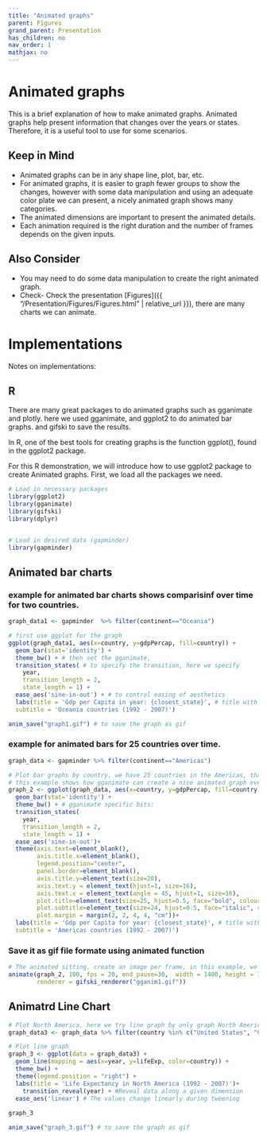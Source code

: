 ```yaml
---
title: "Animated graphs"
parent: Figures
grand_parent: Presentation
has_children: no
nav_order: 1
mathjax: no
---
```


# Animated graphs

This is a brief explanation of how to make animated graphs. Animated graphs help present information that changes over the years or states. Therefore, it is a useful tool to use for some scenarios.

## Keep in Mind

- Animated graphs can be in any shape line, plot,  bar, etc.
- For animated graphs, it is easier to graph fewer groups to show the changes, however with some data manipulation and using an adequate color plate we can present, a nicely animated graph shows many categories.
- The animated dimensions are important to present the animated details. 
- Each animation required is the right duration and the number of frames depends on the given inputs.

## Also Consider

- You may need to do some data manipulation to create the right animated graph.
- Check- Check the presentation [Figures]({{ "/Presentation/Figures/Figures.html" | relative_url }}), there are many charts we can animate. 

# Implementations

Notes on implementations: 

## R

There are many great packages to do animated graphs such as gganimate and plotly.
here we used gganimate, and ggplot2 to do animated bar graphs. and gifski to save the results.

In R, one of the best tools for creating graphs is the function ggplot(), found in the ggplot2 package.

For this R demonstration, we will introduce how to use ggplot2 package to create Animated graphs. First, we load all the packages we need.
```r
# Load in necessary packages
library(ggplot2)
library(gganimate)
library(gifski)
library(dplyr)


# Load in desired data (gapminder)
library(gapminder)
```

## Animated bar charts

### example for animated bar charts shows comparisinf over time for two countries.
```r
graph_data1 <- gapminder  %>% filter(continent=="Oceania")

# first use ggplot for the graph 
ggplot(graph_data1, aes(x=country, y=gdpPercap, fill=country)) + 
  geom_bar(stat='identity') +
  theme_bw() + # then set the gganimate,
  transition_states( # to specify the transition, here we specify 
    year,
    transition_length = 2,
    state_length = 1) +
  ease_aes('sine-in-out') + # to control easing of aesthetics 
  labs(title = 'Gdp per Capita in year: {closest_state}', # title with the timestamp period
  subtitle = 'Oceania countries (1992 - 2007)') 

anim_save("graph1.gif") # to save the graph as gif
```

### example for animated bars for 25 countries over time.

```r
graph_data <- gapminder %>% filter(continent=="Americas")

# Plot bar graphs by country, we have 25 countries in the Americas, that hard to interpretation using one graph.
# this example shows how gganimate can create a nice animated graph even with that high number of countries 
graph_2 <- ggplot(graph_data, aes(x=country, y=gdpPercap, fill=country)) + 
  geom_bar(stat='identity') +
  theme_bw() + # gganimate specific bits:
  transition_states(
    year,
    transition_length = 2,
    state_length = 1) +
  ease_aes('sine-in-out')+ 
  theme(axis.text=element_blank(),
        axis.title.x=element_blank(),
        legend.position="center",
        panel.border=element_blank(),
        axis.title.y=element_text(size=20),
        axis.text.y = element_text(hjust=1, size=16),
        axis.text.x = element_text(angle = 45, hjust=1, size=16),
        plot.title=element_text(size=25, hjust=0.5, face="bold", colour="black", vjust=1),
        plot.subtitle=element_text(size=24, hjust=0.5, face="italic", color="grey"),
        plot.margin = margin(2, 2, 4, 4, "cm"))+ 
  labs(title = 'Gdp per Capita for year: {closest_state}', # title with the timestamp period
  subtitle = 'Americas countries (1992 - 2007)') 

```

### Save it as gif file formate using animated function

```r
# The animated sitting, create an image per frame, in this example, we used year so it creates an image for each year
animate(graph_2, 100, fps = 20, end_pause=30,  width = 1400, height = 1000, 
        renderer = gifski_renderer("gganim1.gif"))
```

## Animatrd Line Chart 

```r
# Plot North America, here we try line graph by only graph North America countries 
graph_data3 <- graph_data %>% filter(country %in% c("United States", "Canada", "Mexico"))

# Plot line graph
graph_3 <- ggplot(data = graph_data3) +
  geom_line(mapping = aes(x=year, y=lifeExp, color=country)) +
  theme_bw() +
  theme(legend.position = "right") +
  labs(title = 'Life Expectancy in North America (1992 - 2007)')+
    transition_reveal(year) + #Reveal data along a given dimension 
  ease_aes('linear') # The values change linearly during tweening
  
graph_3

anim_save("graph_3.gif") # to save the graph as gif

```
